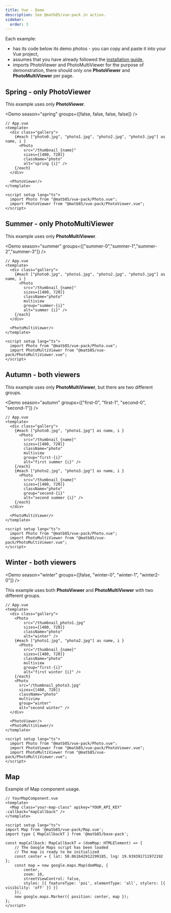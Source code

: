 ```yaml
---
title: Vue - Demo
description: See @matb85/vue-pack in action.
sidebar:
  order: 3
---
```


Each example:

- has its code below its demo photos - you can copy and paste it into your Vue project,
- assumes that you have already followed the [installation guide](/components-pack/vue-pack/introduction/),
- imports PhotoViewer and PhotoMultiViewer for the purpose of demonstration, there should only one **PhotoViewer** and **PhotoMultiViewer** per page.


## Spring - only PhotoViewer

This example uses only **PhotoViewer**.

<Demo season="spring" groups={[false, false, false, false]} />

```vue
// App.vue
<template>
  <div class="gallery">
    {#each ["photo0.jpg", "photo1.jpg", "photo2.jpg", "photo3.jpg"] as name, i }
      <Photo
        src="/thumbnail_{name}"
        sizes={[480, 720]}
        className="photo"
        alt="spring {i}" />
    {/each}
  </div>

  <PhotoViewer/>
</template>

<script setup lang="ts">
  import Photo from "@matb85/vue-pack/Photo.vue";
  import PhotoViewer from "@matb85/vue-pack/PhotoViewer.vue";
</script>
```

## Summer - only PhotoMultiViewer

This example uses only **PhotoMultiViewer**.

<Demo season="summer" groups={["summer-0","summer-1","summer-2","summer-3"]} />

```vue
// App.vue
<template>
  <div class="gallery">
    {#each ["photo0.jpg", "photo1.jpg", "photo2.jpg", "photo3.jpg"] as name, i }
      <Photo
        src="/thumbnail_{name}"
        sizes={[480, 720]}
        className="photo"
        multiview
        group="summer-{i}"
        alt="summer {i}" />
    {/each}
  </div>

  <PhotoMultiViewer/>
</template>

<script setup lang="ts">
  import Photo from "@matb85/vue-pack/Photo.vue";
  import PhotoMultiViewer from "@matb85/vue-pack/PhotoMultiViewer.vue";
</script>
```

## Autumn - both viewers

This example uses only **PhotoMultiViewer**, but there are two different groups.

<Demo season="autumn" groups={["first-0", "first-1", "second-0", "second-1"]} />

```vue
// App.vue
<template>
  <div class="gallery">
    {#each ["photo0.jpg", "photo1.jpg"] as name, i }
      <Photo
        src="/thumbnail_{name}"
        sizes={[480, 720]}
        className="photo"
        multiview
        group="first-{i}"
        alt="first summer {i}" />
    {/each}
    {#each ["photo2.jpg", "photo3.jpg"] as name, i }
      <Photo
        src="/thumbnail_{name}"
        sizes={[480, 720]}
        className="photo"
        group="second-{i}"
        alt="second summer {i}" />
    {/each}
  </div>

  <PhotoMultiViewer/>
</template>

<script setup lang="ts">
  import Photo from "@matb85/vue-pack/Photo.vue";
  import PhotoMultiViewer from "@matb85/vue-pack/PhotoMultiViewer.vue";
</script>
```

## Winter - both viewers

<Demo season="winter" groups={[false, "winter-0", "winter-1", "winter2-0"]} />

This example uses both  **PhotoViewer** and **PhotoMultiViewer** with two different groups.

```vue
// App.vue
<template>
  <div class="gallery">
    <Photo
        src="/thumbnail_photo1.jpg"
        sizes={[480, 720]}
        className="photo"
        alt="winter" />
    {#each ["photo1.jpg", "photo2.jpg"] as name, i }
      <Photo
        src="/thumbnail_{name}"
        sizes={[480, 720]}
        className="photo"
        multiview
        group="first-{i}"
        alt="first winter {i}" />
    {/each}
    <Photo
      src="/thumbnail_photo3.jpg"
      sizes={[480, 720]}
      className="photo"
      multiview
      group="winter"
      alt="second winter" />
  </div>

  <PhotoViewer/>
  <PhotoMultiViewer/>
</template>

<script setup lang="ts">
  import Photo from "@matb85/vue-pack/Photo.vue";
  import PhotoViewer from "@matb85/vue-pack/PhotoViewer.vue";
  import PhotoMultiViewer from "@matb85/vue-pack/PhotoMultiViewer.vue";
</script>
```

## Map

Example of Map component usage.

<Map/>

```vue
// YourMapComponent.vue
<template>
  <Map class="your-map-class" apikey="YOUR_API_KEY" :callback="mapCallback" />
</template>

<script setup lang="ts">
import Map from '@matb85/vue-pack/Map.vue';
import type { MapCallbackT } from '@matb85/base-pack';

const mapCallback: MapCallbackT = (domMap: HTMLElement) => {
    // The Google Maps script has been loaded
    // The map is ready to be initialized
    const center = { lat: 50.061642912299185, lng: 19.939391711972192 };
    const map = new google.maps.Map(domMap, {
        center,
        zoom: 16,
        streetViewControl: false,
        styles: [{ featureType: 'poi', elementType: 'all', stylers: [{ visibility: 'off' }] }]
    });
    new google.maps.Marker({ position: center, map });
};
</script>
```